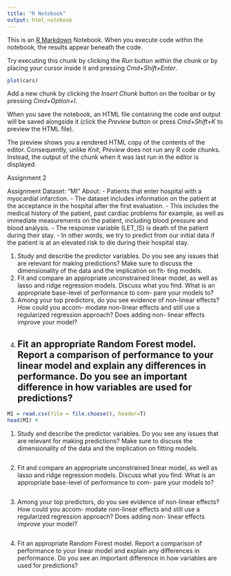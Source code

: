 ```yaml
---
title: "R Notebook"
output: html_notebook
---
```


This is an [R Markdown](http://rmarkdown.rstudio.com) Notebook. When you execute code within the notebook, the results appear beneath the code. 

Try executing this chunk by clicking the *Run* button within the chunk or by placing your cursor inside it and pressing *Cmd+Shift+Enter*. 

```r
plot(cars)
```

Add a new chunk by clicking the *Insert Chunk* button on the toolbar or by pressing *Cmd+Option+I*.

When you save the notebook, an HTML file containing the code and output will be saved alongside it (click the *Preview* button or press *Cmd+Shift+K* to preview the HTML file). 

The preview shows you a rendered HTML copy of the contents of the editor. Consequently, unlike *Knit*, *Preview* does not run any R code chunks. Instead, the output of the chunk when it was last run in the editor is displayed.

########################################################
##################### Assignment 2 #####################
########################################################
Assignment
Dataset: “MI” 
About: 
- Patients that enter hospital with a myocardial infarction. 
- The dataset includes information on the patient at the acceptance in the hospital after the first evaluation. 
- This includes the medical history of the patient, past cardiac problems for example, as well as immediate measurements on the patient, including blood pressure and blood analysis. 
- The response variable (LET_IS) is death of the patient during their stay. 
- In other words, we try to predict from our initial data if the patient is at an elevated risk to die during their hospital stay.

1. Study and describe the predictor variables. Do you see any issues that are relevant for making predictions? Make sure to discuss the dimensionality of the data and the implication on fit- ting models.
2. Fit and compare an appropriate unconstrained linear model, as well as lasso and ridge regression models. Discuss what you find. What is an appropriate base-level of performance to com- pare your models to?
3. Among your top predictors, do you see evidence of non-linear effects? How could you accom- modate non-linear effects and still use a regularized regression approach? Does adding non- linear effects improve your model?
4. Fit an appropriate Random Forest model. Report a comparison of performance to your linear model and explain any differences in performance. Do you see an important difference in how variables are used for predictions?
---

```r
MI = read.csv(file = file.choose(), header=T)
head(MI) #
```
1. Study and describe the predictor variables. Do you see any issues that are relevant for making predictions? Make sure to discuss the dimensionality of the data and the implication on fitting models.

```r



```

2. Fit and compare an appropriate unconstrained linear model, as well as lasso and ridge regression models. Discuss what you find. What is an appropriate base-level of performance to com- pare your models to?
```r

```
3. Among your top predictors, do you see evidence of non-linear effects? How could you accom- modate non-linear effects and still use a regularized regression approach? Does adding non- linear effects improve your model?

```r

```


4. Fit an appropriate Random Forest model. Report a comparison of performance to your linear model and explain any differences in performance. Do you see an important difference in how variables are used for predictions?
```r

```






